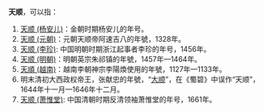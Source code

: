 '''天顺'''，可以指：

# [[中国年号列表#金朝|天顺 (杨安儿)]]：金朝时期杨安儿的年号。
# [[天顺_(元朝)|天顺 (元朝)]]：元朝天顺帝阿速吉八的年號，1328年。
# [[天顺_(李珍)|天顺 (李珍)]]: 中国明朝时期浙江起事者李珍的年号，1456年。
# [[天顺_(明朝)|天顺 (明朝)]]：明朝英宗朱祁镇的年號，1457年—1464年。
# [[天順_(越南)|天順 (越南)]]：越南李朝神宗李陽煥使用的年號，1127年—1133年。
# 明末清初大西政权帝王，张献忠的年號，“[[大顺_(大西)|大顺]]”，在《蜀碧》中误作“天顺”，1644年十一月—1646年十二月。
# [[天顺_(萧惟堂)|天顺 (萧惟堂)]]: 中国清朝时期反清领袖萧惟堂的年号，1661年。

{{Disambig|Cat=年号消歧义|T}}